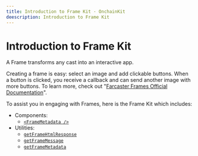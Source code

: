 ```yaml
---
title: Introduction to Frame Kit · OnchainKit
deescription: Introduction to Frame Kit
---
```


# Introduction to Frame Kit

A Frame transforms any cast into an interactive app.

Creating a frame is easy: select an image and add clickable buttons. When a button is clicked,
you receive a callback and can send another image with more buttons.
To learn more, check out "[Farcaster Frames Official Documentation](https://docs.farcaster.xyz/learn/what-is-farcaster/frames)".

To assist you in engaging with Frames, here is the Frame Kit which includes:

- Components:
  - [`<FrameMetadata />`](/framekit/frame-metadata)
- Utilities:
  - [`getFrameHtmlResponse`](/framekit/get-frame-html-response)
  - [`getFrameMessage`](/framekit/get-frame-message)
  - [`getFrameMetadata`](/framekit/get-frame-metadata)
